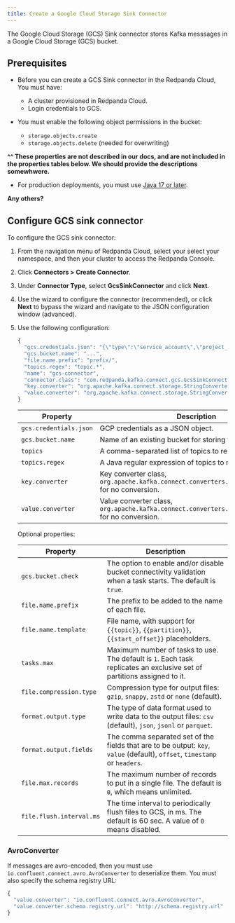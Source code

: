 ```yaml
---
title: Create a Google Cloud Storage Sink Connector
---
```


<head>
    <meta name="title" content="Create a Google Cloud Storage (GCS) Sink Connector | Redpanda Docs"/>
    <meta name="description" content="Use the Redpanda Cloud UI to create a Google Cloud Storage (GCS) Sink Connector."/>
</head>

The Google Cloud Storage (GCS) Sink connector stores Kafka messsages in a Google
Cloud Storage (GCS) bucket.

## Prerequisites

* Before you can create a GCS Sink connector in the Redpanda Cloud, You must have:

  * A cluster provisioned in Redpanda Cloud.
  * Login credentials to GCS.

* You must enable the following object permissions in the bucket:

  * `storage.objects.create`
  * `storage.objects.delete` (needed for overwriting)

**^^ These properties are not described in our docs, and are not included in the properties tables below. We should provide the descriptions somewhwere.**

* For production deployments, you must use [Java 17 or later](https://www.oracle.com/java/technologies/downloads/).

**Any others?**

## Configure GCS sink connector

To configure the GCS sink connector:

1. From the navigation menu of Redpanda Cloud, select your select your namespace,
   and then your cluster to access the Redpanda Console.
2. Click **Connectors > Create Connector**.
3. Under **Connector Type**, select **GcsSinkConnector** and click **Next**.
4. Use the wizard to configure the connector (recommended), or click **Next** to bypass the
   wizard and navigate to the JSON configuration window (advanced).
5. Use the following configuration:
   ```js
   {
     "gcs.credentials.json": "{\"type\":\"service_account\",\"project_id\":\"...\",\"private_key_id\":\"...\",\"private_key\":\"-----BEGIN PRIVATE KEY-----\\n...\\n-----END PRIVATE KEY-----\\n\",\"client_email\":\"...@....iam.gserviceaccount.com\",\"client_id\":\"...\",\"auth_uri\":\"https://accounts.google.com/o/oauth2/auth\",\"token_uri\":\"https://oauth2.googleapis.com/token\",\"auth_provider_x509_cert_url\":\"https://www.googleapis.com/oauth2/v1/certs\",\"client_x509_cert_url\":\"https://www.googleapis.com/robot/v1/metadata/x509/....iam.gserviceaccount.com\"}",
     "gcs.bucket.name": "...",
     "file.name.prefix": "prefix/",
     "topics.regex": "topic.*",
     "name": "gcs-connector",
     "connector.class": "com.redpanda.kafka.connect.gcs.GcsSinkConnector",
     "key.converter": "org.apache.kafka.connect.storage.StringConverter",
     "value.converter": "org.apache.kafka.connect.storage.StringConverter"
   }
   ```

   | Property      | Description |
   | ----------- | ----------- |
   | `gcs.credentials.json` | GCP credentials as a JSON object. |
   | `gcs.bucket.name` | Name of an existing bucket for storing the records.  |
   | `topics` | A comma-separated list of topics to replicate. |
   | `topics.regex` | A Java regular expression of topics to replicate. |
   | `key.converter` | Key converter class, `org.apache.kafka.connect.converters.ByteArrayConverter` for no conversion. |
   | `value.converter` | Value converter class, `org.apache.kafka.connect.converters.ByteArrayConverter` for no conversion. |

   Optional properties:

   | Property      | Description |
   | ----------- | ----------- |
   | `gcs.bucket.check` | The option to enable and/or disable bucket connectivity validation when a task starts. The default is `true`. |
   | `file.name.prefix` | The prefix to be added to the name of each file.  |
   | `file.name.template` | File name, with support for `{{topic}}`, `{{partition}}`, `{{start_offset}}` placeholders. |
   | `tasks.max` | Maximum number of tasks to use. The default is `1`. Each task replicates an exclusive set of partitions assigned to it. |
   | `file.compression.type` | Compression type for output files: `gzip`, `snappy`, `zstd` or `none` (default). |
   | `format.output.type` | The type of data format used to write data to the output files: `csv` (default), `json`, `jsonl` or `parquet`. |
   | `format.output.fields` | The comma separated set of the fields that are to be output: `key`, `value` (default), `offset`, `timestamp` or `headers`. |
   | `file.max.records` | The maximum number of records to put in a single file. The default is `0`, which means unlimited. |
   | `file.flush.interval.ms` | The time interval to periodically flush files to GCS, in ms. The default is 60 sec. A value of `0` means disabled. |

### AvroConverter

If messages are avro-encoded, then you must use `io.confluent.connect.avro.AvroConverter`
to deserialize them. You must also specify the schema registry URL:

```js
{
  "value.converter": "io.confluent.connect.avro.AvroConverter",
  "value.converter.schema.registry.url": "http://schema.registry.url"
}
